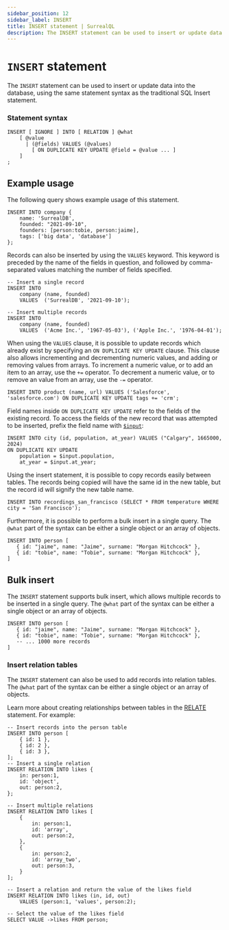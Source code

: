 ```yaml
---
sidebar_position: 12
sidebar_label: INSERT
title: INSERT statement | SurrealQL
description: The INSERT statement can be used to insert or update data into the database, using the same statement syntax as the traditional SQL Insert statement.
---
```


# `INSERT` statement

The `INSERT` statement can be used to insert or update data into the database, using the same statement syntax as the traditional SQL Insert statement.

### Statement syntax

```surql title="SurrealQL Syntax"
INSERT [ IGNORE ] INTO [ RELATION ] @what
	[ @value
	  | (@fields) VALUES (@values)
		[ ON DUPLICATE KEY UPDATE @field = @value ... ]
	]
;
```

## Example usage

The following query shows example usage of this statement.

```surql
INSERT INTO company {
	name: 'SurrealDB',
	founded: "2021-09-10",
	founders: [person:tobie, person:jaime],
	tags: ['big data', 'database']
};
```

Records can also be inserted by using the `VALUES` keyword. This keyword is preceded by the name of the fields in question, and followed by comma-separated values matching the number of fields specified.

```surql
-- Insert a single record
INSERT INTO
	company (name, founded)
	VALUES  ('SurrealDB', '2021-09-10');

-- Insert multiple records
INSERT INTO
	company (name, founded)
	VALUES  ('Acme Inc.', '1967-05-03'), ('Apple Inc.', '1976-04-01');
```

When using the `VALUES` clause, it is possible to update records which already exist by specifying an `ON DUPLICATE KEY UPDATE` clause. This clause also allows incrementing and decrementing numeric values, and adding or removing values from arrays. To increment a numeric value, or to add an item to an array, use the `+=` operator. To decrement a numeric value, or to remove an value from an array, use the `-=` operator.

```surql
INSERT INTO product (name, url) VALUES ('Salesforce', 'salesforce.com') ON DUPLICATE KEY UPDATE tags += 'crm';
```

Field names inside `ON DUPLICATE KEY UPDATE` refer to the fields of the existing record. To access the fields of the new record that was attempted to be inserted, prefix the field name with [`$input`](/docs/surrealql/parameters#input):

```surql
INSERT INTO city (id, population, at_year) VALUES ("Calgary", 1665000, 2024)
ON DUPLICATE KEY UPDATE
	population = $input.population,
	at_year = $input.at_year;
```

Using the insert statement, it is possible to copy records easily between tables. The records being copied will have the same id in the new table, but the record id will signify the new table name.

```surql
INSERT INTO recordings_san_francisco (SELECT * FROM temperature WHERE city = 'San Francisco');
```

Furthermore, it is possible to perform a bulk insert in a single query. The `@what` part of the syntax can be either a single object or an array of objects.

```surql
INSERT INTO person [
   { id: "jaime", name: "Jaime", surname: "Morgan Hitchcock" },
   { id: "tobie", name: "Tobie", surname: "Morgan Hitchcock" },
]
```

## Bulk insert

<Since v="v2.0.0" />

The `INSERT` statement supports bulk insert, which allows multiple records to be inserted in a single query. The `@what` part of the syntax can be either a single object or an array of objects.

```surql
INSERT INTO person [
   { id: "jaime", name: "Jaime", surname: "Morgan Hitchcock" },
   { id: "tobie", name: "Tobie", surname: "Morgan Hitchcock" },
   -- ... 1000 more records
]
```

### Insert relation tables

The `INSERT` statement can also be used to add records into relation tables. The `@what` part of the syntax can be either a single object or an array of objects.

Learn more about creating relationships between tables in the [RELATE](/docs/surrealql/statements/relate) statement. For example:

```surql
-- Insert records into the person table
INSERT INTO person [
	{ id: 1 },
	{ id: 2 },
	{ id: 3 },
];
-- Insert a single relation
INSERT RELATION INTO likes {
	in: person:1,
	id: 'object',
	out: person:2,
};

-- Insert multiple relations
INSERT RELATION INTO likes [
	{
		in: person:1,
		id: 'array',
		out: person:2,
	},
	{
		in: person:2,
		id: 'array_two',
		out: person:3,
	}
];

-- Insert a relation and return the value of the likes field
INSERT RELATION INTO likes (in, id, out)
	VALUES (person:1, 'values', person:2);

-- Select the value of the likes field
SELECT VALUE ->likes FROM person;

```
